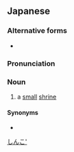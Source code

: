 ==Japanese==
{{ja-kanjitab|yomi=irr|sort=ほくら}}
{{ja-kanjitab|じん|こ|yomi=o}}

===Alternative forms===
* {{ja-l|宝倉}}

===Pronunciation===
{{ja-pron|acc=a|じんこ|y=o}}

===Noun===
{{ja-noun|じんこ|ほくら}}

# a [[small]] [[shrine]]

====Synonyms====
* {{ja-l|祠}}

[[Category:ja:Buildings|しんこ']]